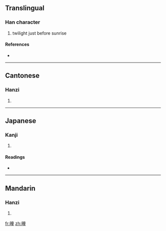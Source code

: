 ==Translingual==

===Han character===
{{Han char|rn=72|rad=日|as=12|sn=16|four=6001<sub>4</sub>|canj=日卜廿土 (AYTG)}}

# twilight just before sunrise

====References====
* {{Han ref|kx=0500.160|dkj=14175|dj=0870.110|hdz=21537.080|uh=66C8|ud=26312|bh=E9B3|bd=59827}}

----

==Cantonese==

===Hanzi===
{{yue-hanzi|jyut=|y=tung4}}

# {{defn|Cantonese|sort=日12}}

----

==Japanese==

===Kanji===
{{ja-kanji|grade=|rs=日12}}

# {{defn|Japanese|sort=日12}}

====Readings====
* {{ja-readings|on=[[とう]] (tō), [[つ]] (tsu)|kun=[[ほのぐらい]] (honogurai)}}

----

==Mandarin==

===Hanzi===
{{cmn-hanzi|pin=[[tóng]] ([[tong2]])|wg=t'ung<sup>2</sup>}}

# {{defn|Mandarin|sort=日12}}

[[fr:曈]]
[[zh:曈]]